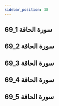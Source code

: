 ```yaml
---
sidebar_position: 38
---
```


## 69_1 سورة الحاقة
<YouTube videoId='MqhKYbH_Ifg' opts={opts} />

## 69_2 سورة الحاقة
<YouTube videoId='L5g_aPG6jqE' opts={opts} />

## 69_3 سورة الحاقة
<YouTube videoId='JKEOQDCCxXo' opts={opts} />

## 69_4 سورة الحاقة
<YouTube videoId='sfX5qF0aJs4' opts={opts} />

## 69_5 سورة الحاقة
<YouTube videoId='-IKUEROU4wA' opts={opts} />
